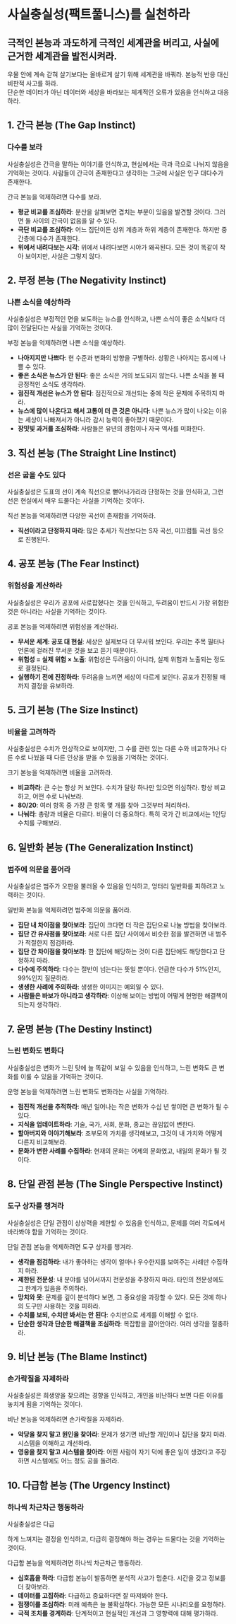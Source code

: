 # 사실충실성(팩트풀니스)를 실천하라

## 극적인 본능과 과도하게 극적인 세계관을 버리고, 사실에 근거한 세계관을 발전시켜라.
우물 안에 계속 갇혀 살기보다는 올바르게 살기 위해 세계관을 바꿔라. 본능적 반응 대신 비판적 사고를 하라.\
단순한 데이터가 아닌 데이터와 세상을 바라보는 체계적인 오류가 있음을 인식하고 대응하라.

## 1. 간극 본능 (The Gap Instinct)
### 다수를 보라
사실충실성은 간극을 말하는 이야기를 인식하고, 현실에서는 극과 극으로 나뉘지 않음을 기억하는 것이다. 사람들이 간극이 존재한다고 생각하는 그곳에 사실은 인구 대다수가 존재한다.

간극 본능을 억제하려면 다수를 보라.
- **평균 비교를 조심하라**: 분산을 살펴보면 겹치는 부분이 있음을 발견할 것이다. 그러면 둘 사이의 간극이 없음을 알 수 있다.
- **극단 비교를 조심하라**: 어느 집단이든 상위 계층과 하위 계층이 존재한다. 하지만 중간층에 다수가 존재한다.
- **위에서 내려다보는 시각**: 위에서 내려다보면 시야가 왜곡된다. 모든 것이 똑같이 작아 보이지만, 사실은 그렇지 않다.

## 2. 부정 본능 (The Negativity Instinct)
### 나쁜 소식을 예상하라
사실충실성은 부정적인 면을 보도하는 뉴스를 인식하고, 나쁜 소식이 좋은 소식보다 더 많이 전달된다는 사실을 기억하는 것이다.

부정 본능을 억제하려면 나쁜 소식을 예상하라.
- **나아지지만 나쁘다**: 현 수준과 변화의 방향을 구별하라. 상황은 나아지는 동시에 나쁠 수 있다.
- **좋은 소식은 뉴스가 안 된다**: 좋은 소식은 거의 보도되지 않는다. 나쁜 소식을 볼 때 긍정적인 소식도 생각하라.
- **점진적 개선은 뉴스가 안 된다**: 점진적으로 개선되는 중에 작은 문제에 주목하지 마라.
- **뉴스에 많이 나온다고 해서 고통이 더 큰 것은 아니다**: 나쁜 뉴스가 많이 나오는 이유는 세상이 나빠져서가 아니라 감시 능력이 좋아졌기 때문이다.
- **장밋빛 과거를 조심하라**: 사람들은 유년의 경험이나 자국 역사를 미화한다.

## 3. 직선 본능 (The Straight Line Instinct)
### 선은 굽을 수도 있다
사실충실성은 도표의 선이 계속 직선으로 뻗어나가리라 단정하는 것을 인식하고, 그런 선은 현실에서 매우 드물다는 사실을 기억하는 것이다.

직선 본능을 억제하려면 다양한 곡선이 존재함을 기억하라.
- **직선이라고 단정하지 마라**: 많은 추세가 직선보다는 S자 곡선, 미끄럼틀 곡선 등으로 진행된다.

## 4. 공포 본능 (The Fear Instinct)
### 위험성을 계산하라
사실충실성은 우리가 공포에 사로잡혔다는 것을 인식하고, 두려움이 반드시 가장 위험한 것은 아니라는 사실을 기억하는 것이다.

공포 본능을 억제하려면 위험성을 계산하라.
- **무서운 세계: 공포 대 현실**: 세상은 실제보다 더 무서워 보인다. 우리는 주목 필터나 언론에 걸러진 무서운 것을 보고 듣기 때문이다.
- **위험성 = 실제 위험 × 노출**: 위험성은 두려움이 아니라, 실제 위험과 노출되는 정도로 결정된다.
- **실행하기 전에 진정하라**: 두려움을 느끼면 세상이 다르게 보인다. 공포가 진정될 때까지 결정을 유보하라.

## 5. 크기 본능 (The Size Instinct)
### 비율을 고려하라
사실충실성은 수치가 인상적으로 보이지만, 그 수를 관련 있는 다른 수와 비교하거나 다른 수로 나눴을 때 다른 인상을 받을 수 있음을 기억하는 것이다.

크기 본능을 억제하려면 비율을 고려하라.
- **비교하라**: 큰 수는 항상 커 보인다. 수치가 달랑 하나만 있으면 의심하라. 항상 비교하고, 어떤 수로 나눠보라.
- **80/20**: 여러 항목 중 가장 큰 항목 몇 개를 찾아 그것부터 처리하라.
- **나눠라**: 총량과 비율은 다르다. 비율이 더 중요하다. 특히 국가 간 비교에서는 1인당 수치를 구해보라.

## 6. 일반화 본능 (The Generalization Instinct)
### 범주에 의문을 품어라
사실충실성은 범주가 오판을 불러올 수 있음을 인식하고, 엉터리 일반화를 피하려고 노력하는 것이다.

일반화 본능을 억제하려면 범주에 의문을 품어라.
- **집단 내 차이점을 찾아보라**: 집단이 크다면 더 작은 집단으로 나눌 방법을 찾아보라.
- **집단 간 유사점을 찾아보라**: 서로 다른 집단 사이에서 비슷한 점을 발견하면 내 범주가 적절한지 점검하라.
- **집단 간 차이점을 찾아보라**: 한 집단에 해당하는 것이 다른 집단에도 해당한다고 단정하지 마라.
- **다수에 주의하라**: 다수는 절반이 넘는다는 뜻일 뿐이다. 언급한 다수가 51%인지, 99%인지 질문하라.
- **생생한 사례에 주의하라**: 생생한 이미지는 예외일 수 있다.
- **사람들은 바보가 아니라고 생각하라**: 이상해 보이는 방법이 어떻게 현명한 해결책이 되는지 생각하라.

## 7. 운명 본능 (The Destiny Instinct)
### 느린 변화도 변화다
사실충실성은 변화가 느린 탓에 늘 똑같이 보일 수 있음을 인식하고, 느린 변화도 큰 변화를 이룰 수 있음을 기억하는 것이다.

운명 본능을 억제하려면 느린 변화도 변화라는 사실을 기억하라.
- **점진적 개선을 추적하라**: 매년 일어나는 작은 변화가 수십 년 쌓이면 큰 변화가 될 수 있다.
- **지식을 업데이트하라**: 기술, 국가, 사회, 문화, 종교는 끊임없이 변한다.
- **할아버지와 이야기해보라**: 조부모의 가치를 생각해보고, 그것이 내 가치와 어떻게 다른지 비교해보라.
- **문화가 변한 사례를 수집하라**: 현재의 문화는 어제의 문화였고, 내일의 문화가 될 것이다.

## 8. 단일 관점 본능 (The Single Perspective Instinct)
### 도구 상자를 챙겨라
사실충실성은 단일 관점이 상상력을 제한할 수 있음을 인식하고, 문제를 여러 각도에서 바라봐야 함을 기억하는 것이다.

단일 관점 본능을 억제하려면 도구 상자를 챙겨라.
- **생각을 점검하라**: 내가 좋아하는 생각이 얼마나 우수한지를 보여주는 사례만 수집하지 마라.
- **제한된 전문성**: 내 분야를 넘어서까지 전문성을 주장하지 마라. 타인의 전문성에도 그 한계가 있음을 주의하라.
- **망치와 못**: 문제를 깊이 분석하다 보면, 그 중요성을 과장할 수 있다. 모든 것에 하나의 도구만 사용하는 것을 피하라.
- **수치를 보되, 수치만 봐서는 안 된다**: 수치만으로 세계를 이해할 수 없다.
- **단순한 생각과 단순한 해결책을 조심하라**: 복잡함을 끌어안아라. 여러 생각을 절충하라.

## 9. 비난 본능 (The Blame Instinct)
### 손가락질을 자제하라
사실충실성은 희생양을 찾으려는 경향을 인식하고, 개인을 비난하다 보면 다른 이유를 놓치게 됨을 기억하는 것이다.

비난 본능을 억제하려면 손가락질을 자제하라.
- **악당을 찾지 말고 원인을 찾아라**: 문제가 생기면 비난할 개인이나 집단을 찾지 마라. 시스템을 이해하고 개선하라.
- **영웅을 찾지 말고 시스템을 찾아라**: 어떤 사람이 자기 덕에 좋은 일이 생겼다고 주장하면 시스템에도 어느 정도 공을 돌려라.

## 10. 다급함 본능 (The Urgency Instinct)
### 하나씩 차근차근 행동하라
사실충실성은 다급

하게 느껴지는 결정을 인식하고, 다급히 결정해야 하는 경우는 드물다는 것을 기억하는 것이다.

다급함 본능을 억제하려면 하나씩 차근차근 행동하라.
- **심호흡을 하라**: 다급함 본능이 발동하면 분석적 사고가 멈춘다. 시간을 갖고 정보를 더 찾아보라.
- **데이터를 고집하라**: 다급하고 중요하다면 잘 따져봐야 한다.
- **점쟁이를 조심하라**: 미래 예측은 늘 불확실하다. 가능한 모든 시나리오를 요청하라.
- **극적 조치를 경계하라**: 단계적이고 현실적인 개선과 그 영향력에 대해 평가하라.